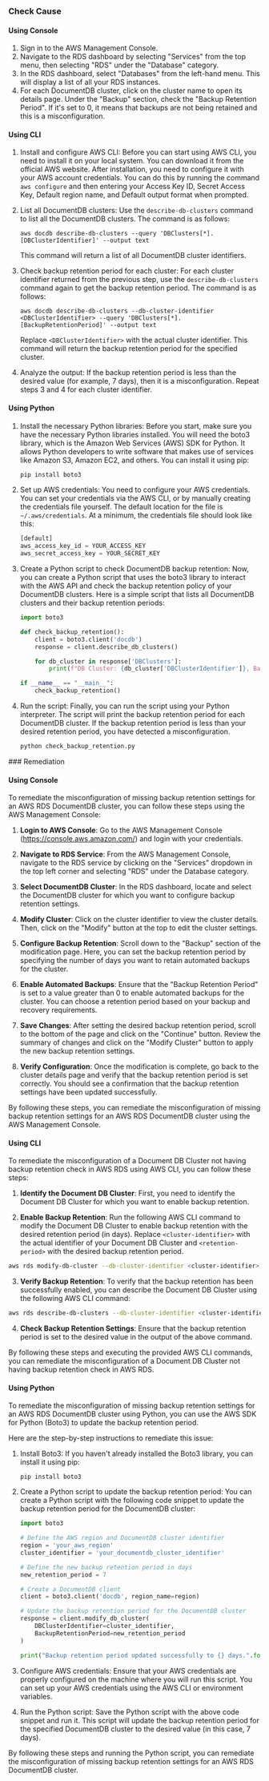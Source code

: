 

<Tabs><Tab title='Cause'>
### Check Cause

#### Using Console

1. Sign in to the AWS Management Console.
2. Navigate to the RDS dashboard by selecting "Services" from the top menu, then selecting "RDS" under the "Database" category.
3. In the RDS dashboard, select "Databases" from the left-hand menu. This will display a list of all your RDS instances.
4. For each DocumentDB cluster, click on the cluster name to open its details page. Under the "Backup" section, check the "Backup Retention Period". If it's set to 0, it means that backups are not being retained and this is a misconfiguration.

#### Using CLI

1. Install and configure AWS CLI: Before you can start using AWS CLI, you need to install it on your local system. You can download it from the official AWS website. After installation, you need to configure it with your AWS account credentials. You can do this by running the command `aws configure` and then entering your Access Key ID, Secret Access Key, Default region name, and Default output format when prompted.

2. List all DocumentDB clusters: Use the `describe-db-clusters` command to list all the DocumentDB clusters. The command is as follows:

   ```
   aws docdb describe-db-clusters --query 'DBClusters[*].[DBClusterIdentifier]' --output text
   ```

   This command will return a list of all DocumentDB cluster identifiers.

3. Check backup retention period for each cluster: For each cluster identifier returned from the previous step, use the `describe-db-clusters` command again to get the backup retention period. The command is as follows:

   ```
   aws docdb describe-db-clusters --db-cluster-identifier <DBClusterIdentifier> --query 'DBClusters[*].[BackupRetentionPeriod]' --output text
   ```

   Replace `<DBClusterIdentifier>` with the actual cluster identifier. This command will return the backup retention period for the specified cluster.

4. Analyze the output: If the backup retention period is less than the desired value (for example, 7 days), then it is a misconfiguration. Repeat steps 3 and 4 for each cluster identifier.

#### Using Python

1. Install the necessary Python libraries: Before you start, make sure you have the necessary Python libraries installed. You will need the boto3 library, which is the Amazon Web Services (AWS) SDK for Python. It allows Python developers to write software that makes use of services like Amazon S3, Amazon EC2, and others. You can install it using pip:

   ```python
   pip install boto3
   ```

2. Set up AWS credentials: You need to configure your AWS credentials. You can set your credentials via the AWS CLI, or by manually creating the credentials file yourself. The default location for the file is `~/.aws/credentials`. At a minimum, the credentials file should look like this:

   ```python
   [default]
   aws_access_key_id = YOUR_ACCESS_KEY
   aws_secret_access_key = YOUR_SECRET_KEY
   ```

3. Create a Python script to check DocumentDB backup retention: Now, you can create a Python script that uses the boto3 library to interact with the AWS API and check the backup retention policy of your DocumentDB clusters. Here is a simple script that lists all DocumentDB clusters and their backup retention periods:

   ```python
   import boto3

   def check_backup_retention():
       client = boto3.client('docdb')
       response = client.describe_db_clusters()

       for db_cluster in response['DBClusters']:
           print(f"DB Cluster: {db_cluster['DBClusterIdentifier']}, Backup Retention Period: {db_cluster['BackupRetentionPeriod']} days")

   if __name__ == "__main__":
       check_backup_retention()
   ```

4. Run the script: Finally, you can run the script using your Python interpreter. The script will print the backup retention period for each DocumentDB cluster. If the backup retention period is less than your desired retention period, you have detected a misconfiguration.

   ```python
   python check_backup_retention.py
   ```

</Tab>

<Tab title='Remediation'>
### Remediation

#### Using Console

To remediate the misconfiguration of missing backup retention settings for an AWS RDS DocumentDB cluster, you can follow these steps using the AWS Management Console:

1. **Login to AWS Console**: Go to the AWS Management Console (https://console.aws.amazon.com/) and login with your credentials.

2. **Navigate to RDS Service**: From the AWS Management Console, navigate to the RDS service by clicking on the "Services" dropdown in the top left corner and selecting "RDS" under the Database category.

3. **Select DocumentDB Cluster**: In the RDS dashboard, locate and select the DocumentDB cluster for which you want to configure backup retention settings.

4. **Modify Cluster**: Click on the cluster identifier to view the cluster details. Then, click on the "Modify" button at the top to edit the cluster settings.

5. **Configure Backup Retention**: Scroll down to the "Backup" section of the modification page. Here, you can set the backup retention period by specifying the number of days you want to retain automated backups for the cluster.

6. **Enable Automated Backups**: Ensure that the "Backup Retention Period" is set to a value greater than 0 to enable automated backups for the cluster. You can choose a retention period based on your backup and recovery requirements.

7. **Save Changes**: After setting the desired backup retention period, scroll to the bottom of the page and click on the "Continue" button. Review the summary of changes and click on the "Modify Cluster" button to apply the new backup retention settings.

8. **Verify Configuration**: Once the modification is complete, go back to the cluster details page and verify that the backup retention period is set correctly. You should see a confirmation that the backup retention settings have been updated successfully.

By following these steps, you can remediate the misconfiguration of missing backup retention settings for an AWS RDS DocumentDB cluster using the AWS Management Console.

#### Using CLI

To remediate the misconfiguration of a Document DB Cluster not having backup retention check in AWS RDS using AWS CLI, you can follow these steps:

1. **Identify the Document DB Cluster**: First, you need to identify the Document DB Cluster for which you want to enable backup retention.

2. **Enable Backup Retention**: Run the following AWS CLI command to modify the Document DB Cluster to enable backup retention with the desired retention period (in days). Replace `<cluster-identifier>` with the actual identifier of your Document DB Cluster and `<retention-period>` with the desired backup retention period.

```bash
aws rds modify-db-cluster --db-cluster-identifier <cluster-identifier> --backup-retention-period <retention-period>
```

3. **Verify Backup Retention**: To verify that the backup retention has been successfully enabled, you can describe the Document DB Cluster using the following AWS CLI command:

```bash
aws rds describe-db-clusters --db-cluster-identifier <cluster-identifier>
```

4. **Check Backup Retention Settings**: Ensure that the backup retention period is set to the desired value in the output of the above command.

By following these steps and executing the provided AWS CLI commands, you can remediate the misconfiguration of a Document DB Cluster not having backup retention check in AWS RDS.

#### Using Python

To remediate the misconfiguration of missing backup retention settings for an AWS RDS DocumentDB cluster using Python, you can use the AWS SDK for Python (Boto3) to update the backup retention period.

Here are the step-by-step instructions to remediate this issue:

1. Install Boto3:
   If you haven't already installed the Boto3 library, you can install it using pip:
   ```
   pip install boto3
   ```

2. Create a Python script to update the backup retention period:
   You can create a Python script with the following code snippet to update the backup retention period for the DocumentDB cluster:

   ```python
   import boto3

   # Define the AWS region and DocumentDB cluster identifier
   region = 'your_aws_region'
   cluster_identifier = 'your_documentdb_cluster_identifier'

   # Define the new backup retention period in days
   new_retention_period = 7

   # Create a DocumentDB client
   client = boto3.client('docdb', region_name=region)

   # Update the backup retention period for the DocumentDB cluster
   response = client.modify_db_cluster(
       DBClusterIdentifier=cluster_identifier,
       BackupRetentionPeriod=new_retention_period
   )

   print("Backup retention period updated successfully to {} days.".format(new_retention_period))
   ```

3. Configure AWS credentials:
   Ensure that your AWS credentials are properly configured on the machine where you will run this script. You can set up your AWS credentials using the AWS CLI or environment variables.

4. Run the Python script:
   Save the Python script with the above code snippet and run it. This script will update the backup retention period for the specified DocumentDB cluster to the desired value (in this case, 7 days).

By following these steps and running the Python script, you can remediate the misconfiguration of missing backup retention settings for an AWS RDS DocumentDB cluster.


</Tab>
</Tabs>